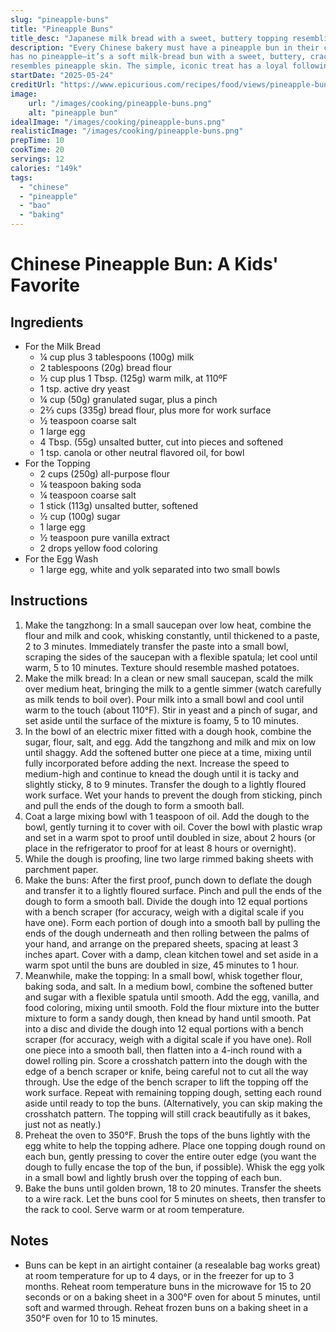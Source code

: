 ```yaml
---
slug: "pineapple-buns"
title: "Pineapple Buns"
title_desc: "Japanese milk bread with a sweet, buttery topping resembling pineapple skin"
description: "Every Chinese bakery must have a pineapple bun in their case. Despite the name, the bun
has no pineapple—it’s a soft milk-bread bun with a sweet, buttery, crackly cookie-like top that, after it’s baked,
resembles pineapple skin. The simple, iconic treat has a loyal following: Everyone loves a good pineapple bun. When I was younger, I’d slyly pick off the cookie topping and leave the plain bun behind for my brother. (When you’re the older sister, you can get away with things like that.)"
startDate: "2025-05-24"
creditUrl: "https://www.epicurious.com/recipes/food/views/pineapple-buns"
image:
    url: "/images/cooking/pineapple-buns.png"
    alt: "pineapple bun"
idealImage: "/images/cooking/pineapple-buns.png"
realisticImage: "/images/cooking/pineapple-buns.png"
prepTime: 10
cookTime: 20
servings: 12
calories: "149k"
tags:
  - "chinese"
  - "pineapple"
  - "bao"
  - "baking"
---
```

# Chinese Pineapple Bun: A Kids' Favorite

## Ingredients
- For the Milk Bread
    - ¼ cup plus 3 tablespoons (100g) milk
    - 2 tablespoons (20g) bread flour
    - ½ cup plus 1 Tbsp. (125g) warm milk, at 110ºF
    - 1 tsp. active dry yeast
    - ¼ cup (50g) granulated sugar, plus a pinch
    - 2⅔ cups (335g) bread flour, plus more for work surface
    - ½ teaspoon coarse salt
    - 1 large egg
    - 4 Tbsp. (55g) unsalted butter, cut into pieces and softened
    - 1 tsp. canola or other neutral flavored oil, for bowl
- For the Topping
    - 2 cups (250g) all-purpose flour
    - ¼ teaspoon baking soda
    - ¼ teaspoon coarse salt
    - 1 stick (113g) unsalted butter, softened
    - ½ cup (100g) sugar
    - 1 large egg
    - ½ teaspoon pure vanilla extract
    - 2 drops yellow food coloring
- For the Egg Wash
    - 1 large egg, white and yolk separated into two small bowls

## Instructions
1. Make the tangzhong: In a small saucepan over low heat, combine the flour and milk and cook, whisking constantly, until thickened to a paste, 2 to 3 minutes. Immediately transfer the paste into a small bowl, scraping the sides of the saucepan with a flexible spatula; let cool until warm, 5 to 10 minutes. Texture should resemble mashed potatoes.
2. Make the milk bread: In a clean or new small saucepan, scald the milk over medium heat, bringing the milk to a gentle simmer (watch carefully as milk tends to boil over). Pour milk into a small bowl and cool until warm to the touch (about 110°F). Stir in yeast and a pinch of sugar, and set aside until the surface of the mixture is foamy, 5 to 10 minutes.
3. In the bowl of an electric mixer fitted with a dough hook, combine the sugar, flour, salt, and egg. Add the tangzhong and milk and mix on low until shaggy. Add the softened butter one piece at a time, mixing until fully incorporated before adding the next. Increase the speed to medium-high and continue to knead the dough until it is tacky and slightly sticky, 8 to 9 minutes. Transfer the dough to a lightly floured work surface. Wet your hands to prevent the dough from sticking, pinch and pull the ends of the dough to form a smooth ball.
4. Coat a large mixing bowl with 1 teaspoon of oil. Add the dough to the bowl, gently turning it to cover with oil. Cover the bowl with plastic wrap and set in a warm spot to proof until doubled in size, about 2 hours (or place in the refrigerator to proof for at least 8 hours or overnight).
5. While the dough is proofing, line two large rimmed baking sheets with parchment paper.
6. Make the buns: After the first proof, punch down to deflate the dough and transfer it to a lightly floured surface. Pinch and pull the ends of the dough to form a smooth ball. Divide the dough into 12 equal portions with a bench scraper (for accuracy, weigh with a digital scale if you have one). Form each portion of dough into a smooth ball by pulling the ends of the dough underneath and then rolling between the palms of your hand, and arrange on the prepared sheets, spacing at least 3 inches apart. Cover with a damp, clean kitchen towel and set aside in a warm spot until the buns are doubled in size, 45 minutes to 1 hour.
7. Meanwhile, make the topping: In a small bowl, whisk together flour, baking soda, and salt. In a medium bowl, combine the softened butter and sugar with a flexible spatula until smooth. Add the egg, vanilla, and food coloring, mixing until smooth. Fold the flour mixture into the butter mixture to form a sandy dough, then knead by hand until smooth. Pat into a disc and divide the dough into 12 equal portions with a bench scraper (for accuracy, weigh with a digital scale if you have one). Roll one piece into a smooth ball, then flatten into a 4-inch round with a dowel rolling pin. Score a crosshatch pattern into the dough with the edge of a bench scraper or knife, being careful not to cut all the way through. Use the edge of the bench scraper to lift the topping off the work surface. Repeat with remaining topping dough, setting each round aside until ready to top the buns. (Alternatively, you can skip making the crosshatch pattern. The topping will still crack beautifully as it bakes, just not as neatly.)
8. Preheat the oven to 350°F. Brush the tops of the buns lightly with the egg white to help the topping adhere. Place one topping dough round on each bun, gently pressing to cover the entire outer edge (you want the dough to fully encase the top of the bun, if possible). Whisk the egg yolk in a small bowl and lightly brush over the topping of each bun.
9. Bake the buns until golden brown, 18 to 20 minutes. Transfer the sheets to a wire rack. Let the buns cool for 5 minutes on sheets, then transfer to the rack to cool. Serve warm or at room temperature.

## Notes
- Buns can be kept in an airtight container (a resealable bag works great) at room temperature for up to 4 days, or in the freezer for up to 3 months. Reheat room temperature buns in the microwave for 15 to 20 seconds or on a baking sheet in a 300°F oven for about 5 minutes, until soft and warmed through. Reheat frozen buns on a baking sheet in a 350°F oven for 10 to 15 minutes.